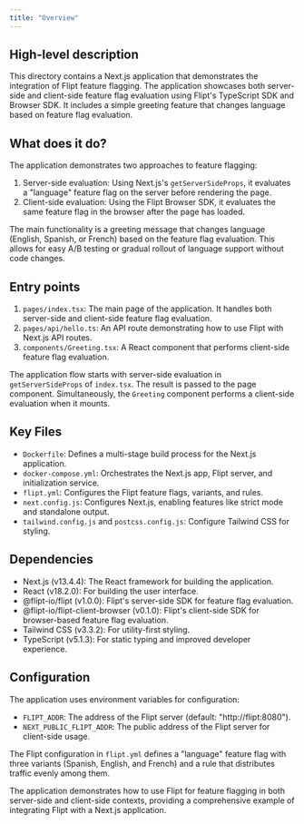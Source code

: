 ```yaml
---
title: "Overview"
---
```


## High-level description
This directory contains a Next.js application that demonstrates the integration of Flipt feature flagging. The application showcases both server-side and client-side feature flag evaluation using Flipt's TypeScript SDK and Browser SDK. It includes a simple greeting feature that changes language based on feature flag evaluation.

## What does it do?
The application demonstrates two approaches to feature flagging:

1. Server-side evaluation: Using Next.js's `getServerSideProps`, it evaluates a "language" feature flag on the server before rendering the page.
2. Client-side evaluation: Using the Flipt Browser SDK, it evaluates the same feature flag in the browser after the page has loaded.

The main functionality is a greeting message that changes language (English, Spanish, or French) based on the feature flag evaluation. This allows for easy A/B testing or gradual rollout of language support without code changes.

## Entry points
1. `pages/index.tsx`: The main page of the application. It handles both server-side and client-side feature flag evaluation.
2. `pages/api/hello.ts`: An API route demonstrating how to use Flipt with Next.js API routes.
3. `components/Greeting.tsx`: A React component that performs client-side feature flag evaluation.

The application flow starts with server-side evaluation in `getServerSideProps` of `index.tsx`. The result is passed to the page component. Simultaneously, the `Greeting` component performs a client-side evaluation when it mounts.

## Key Files
- `Dockerfile`: Defines a multi-stage build process for the Next.js application.
- `docker-compose.yml`: Orchestrates the Next.js app, Flipt server, and initialization service.
- `flipt.yml`: Configures the Flipt feature flags, variants, and rules.
- `next.config.js`: Configures Next.js, enabling features like strict mode and standalone output.
- `tailwind.config.js` and `postcss.config.js`: Configure Tailwind CSS for styling.

## Dependencies
- Next.js (v13.4.4): The React framework for building the application.
- React (v18.2.0): For building the user interface.
- @flipt-io/flipt (v1.0.0): Flipt's server-side SDK for feature flag evaluation.
- @flipt-io/flipt-client-browser (v0.1.0): Flipt's client-side SDK for browser-based feature flag evaluation.
- Tailwind CSS (v3.3.2): For utility-first styling.
- TypeScript (v5.1.3): For static typing and improved developer experience.

## Configuration
The application uses environment variables for configuration:
- `FLIPT_ADDR`: The address of the Flipt server (default: "http://flipt:8080").
- `NEXT_PUBLIC_FLIPT_ADDR`: The public address of the Flipt server for client-side usage.

The Flipt configuration in `flipt.yml` defines a "language" feature flag with three variants (Spanish, English, and French) and a rule that distributes traffic evenly among them.

The application demonstrates how to use Flipt for feature flagging in both server-side and client-side contexts, providing a comprehensive example of integrating Flipt with a Next.js application.